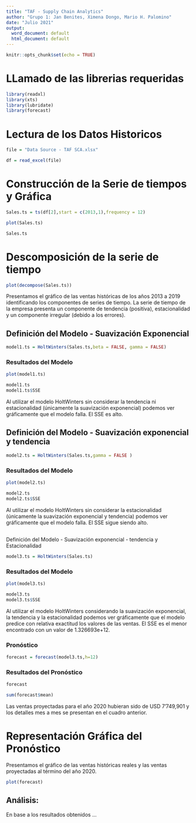 ```yaml
---
title: "TAF - Supply Chain Analytics"
author: "Grupo 1: Jan Benites, Ximena Dongo, Mario H. Palomino"
date: "Julio 2021"
output:
  word_document: default
  html_document: default
---
```


```r
knitr::opts_chunk$set(echo = TRUE)
```


# LLamado de las librerias requeridas
```r
library(readxl)
library(xts)
library(lubridate)
library(forecast)

```



# Lectura de los Datos Historicos
```r
file = "Data Source - TAF SCA.xlsx"

df = read_excel(file)
```

# Construcción de la Serie de tiempos y Gráfica
```r
Sales.ts = ts(df[2],start = c(2013,1),frequency = 12)

plot(Sales.ts)

Sales.ts

```




# Descomposición de la serie de tiempo
```r
plot(decompose(Sales.ts))

```
Presentamos el gráfico de las ventas históricas de los años 2013 a 2019 identificando los componentes de series de tiempo. La serie de tiempo de la empresa presenta un componente de tendencia (positiva), estacionalidad y un componente irregular (debido a los errores).

## Definición del Modelo - Suavización Exponencial
```r
model1.ts = HoltWinters(Sales.ts,beta = FALSE, gamma = FALSE)

```

### Resultados del Modelo
```r
plot(model1.ts)

model1.ts
model1.ts$SSE
```
Al utilizar el modelo HoltWinters sin considerar la tendencia ni estacionalidad (únicamente la suavización exponencial) podemos ver gráficamente que el modelo falla. El SSE es alto.

## Definición del Modelo - Suavización exponencial y tendencia
```r
model2.ts = HoltWinters(Sales.ts,gamma = FALSE )
```

### Resultados del Modelo
```r
plot(model2.ts)

model2.ts
model2.ts$SSE
```
Al utilizar el modelo HoltWinters sin considerar la estacionalidad (únicamente la suavización exponencial y tendencia) podemos ver gráficamente que el modelo falla. El SSE sigue siendo alto.

##
Definición del Modelo - Suavización exponencial - tendencia y Estacionalidad
```r
model3.ts = HoltWinters(Sales.ts)
```

### Resultados del Modelo
```r
plot(model3.ts)

model3.ts
model3.ts$SSE
```
Al utilizar el modelo HoltWinters considerando la suavización exponencial, la tendencia y la estacionalidad podemos ver gráficamente que el modelo predice con relativa exactitud los valores de las ventas. El SSE es el menor encontrado con un valor de 1.326693e+12.

### Pronóstico
```r
forecast = forecast(model3.ts,h=12)

```

### Resultados del Pronóstico
```r
forecast

sum(forecast$mean)


```
Las ventas proyectadas para el año 2020 hubieran sido de USD 7'749,901 y los detalles mes a mes se presentan en el cuadro anterior.

# Representación Gráfica del Pronóstico
Presentamos el gráfico de las ventas históricas reales y las ventas proyectadas al término del año 2020.
```r
plot(forecast)
```
## Análisis:
  En base a los resultados obtenidos ...


